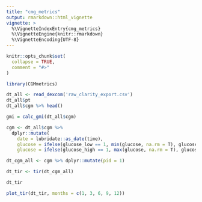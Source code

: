 ```yaml
---
title: "cmg_metrics"
output: rmarkdown::html_vignette
vignette: >
  %\VignetteIndexEntry{cmg_metrics}
  %\VignetteEngine{knitr::rmarkdown}
  %\VignetteEncoding{UTF-8}
---
```


```r
knitr::opts_chunk$set(
  collapse = TRUE,
  comment = "#>"
)
```

```r
library(CGMmetrics)

dt_all <- read_dexcom('raw_clarity_export.csv')
dt_all$pt
dt_all$cgm %>% head()
```


```r
gmi = calc_gmi(dt_all$cgm)
```


```r
cgm <- dt_all$cgm %>%
  dplyr::mutate(
    date = lubridate::as_date(time),
    glucose = ifelse(glucose_low == 1, min(glucose, na.rm = T), glucose),
    glucose = ifelse(glucose_high == 1, max(glucose, na.rm = T), glucose))

dt_cgm_all <- cgm %>% dplyr::mutate(pid = 1)

dt_tir <- tir(dt_cgm_all)

dt_tir
```


```r
plot_tir(dt_tir, months = c(1, 3, 6, 9, 12))
```

